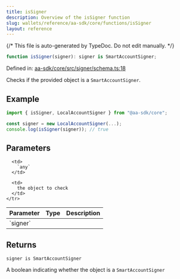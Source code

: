 ```yaml
---
title: isSigner
description: Overview of the isSigner function
slug: wallets/reference/aa-sdk/core/functions/isSigner
layout: reference
---
```


{/* This file is auto-generated by TypeDoc. Do not edit manually. */}

```ts
function isSigner(signer): signer is SmartAccountSigner;
```

Defined in: [aa-sdk/core/src/signer/schema.ts:18](https://github.com/alchemyplatform/aa-sdk/blob/0cc60e9f694c242d91befdaa2f26cdec3ee389c5/aa-sdk/core/src/signer/schema.ts#L18)

Checks if the provided object is a `SmartAccountSigner`.

## Example

```ts
import { isSigner, LocalAccountSigner } from "@aa-sdk/core";

const signer = new LocalAccountSigner(...);
console.log(isSigner(signer)); // true
```

## Parameters

<table>
  <thead>
    <tr>
      <th align="left">Parameter</th>
      <th align="left">Type</th>
      <th align="left">Description</th>
    </tr>
  </thead>

  <tbody>
    <tr>
      <td>
        `signer`
      </td>

      <td>
        `any`
      </td>

      <td>
        the object to check
      </td>
    </tr>

  </tbody>
</table>

## Returns

`signer is SmartAccountSigner`

A boolean indicating whether the object is a `SmartAccountSigner`
